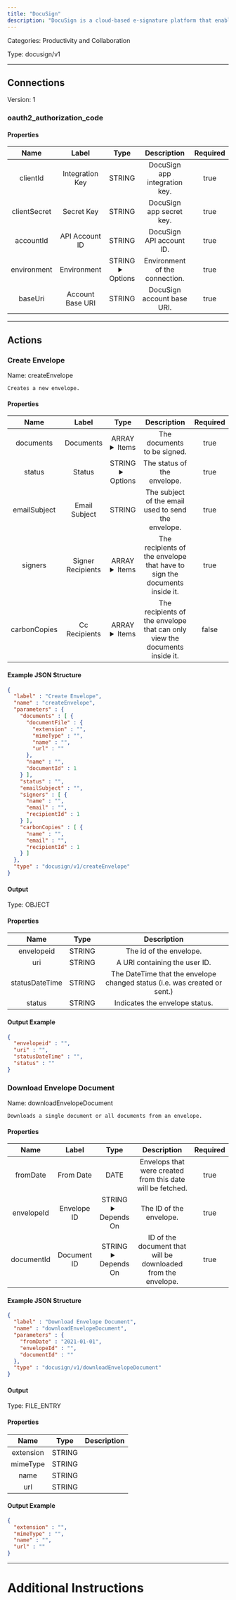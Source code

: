```yaml
---
title: "DocuSign"
description: "DocuSign is a cloud-based e-signature platform that enables secure digital document signing and workflow automation."
---
```



Categories: Productivity and Collaboration


Type: docusign/v1

<hr />




## Connections

Version: 1


### oauth2_authorization_code

#### Properties

|      Name       |      Label     |     Type     |     Description     | Required |
|:---------------:|:--------------:|:------------:|:-------------------:|:--------:|
| clientId | Integration Key | STRING | DocuSign app integration key. | true |
| clientSecret | Secret Key | STRING | DocuSign app secret key. | true |
| accountId | API Account ID | STRING | DocuSign API account ID. | true |
| environment | Environment | STRING <details> <summary> Options </summary> demo, www, eu </details> | Environment of the connection. | true |
| baseUri | Account Base URI | STRING | DocuSign account base URI. | true |





<hr />


## Actions


### Create Envelope
Name: createEnvelope

`Creates a new envelope.`

#### Properties

|      Name       |      Label     |     Type     |     Description     | Required |
|:---------------:|:--------------:|:------------:|:-------------------:|:--------:|
| documents | Documents | ARRAY <details> <summary> Items </summary> [&#123;FILE_ENTRY\(documentFile), STRING\(name), INTEGER\(documentId)&#125;\($document)] </details> | The documents to be signed. | true |
| status | Status | STRING <details> <summary> Options </summary> sent, created </details> | The status of the envelope. | true |
| emailSubject | Email Subject | STRING | The subject of the email used to send the envelope. | true |
| signers | Signer Recipients | ARRAY <details> <summary> Items </summary> [&#123;STRING\(name), STRING\(email), INTEGER\(recipientId)&#125;\($recipient)] </details> | The recipients of the envelope that have to sign the documents inside it. | true |
| carbonCopies | Cc Recipients | ARRAY <details> <summary> Items </summary> [&#123;STRING\(name), STRING\(email), INTEGER\(recipientId)&#125;\($recipient)] </details> | The recipients of the envelope that can only view the documents inside it. | false |

#### Example JSON Structure
```json
{
  "label" : "Create Envelope",
  "name" : "createEnvelope",
  "parameters" : {
    "documents" : [ {
      "documentFile" : {
        "extension" : "",
        "mimeType" : "",
        "name" : "",
        "url" : ""
      },
      "name" : "",
      "documentId" : 1
    } ],
    "status" : "",
    "emailSubject" : "",
    "signers" : [ {
      "name" : "",
      "email" : "",
      "recipientId" : 1
    } ],
    "carbonCopies" : [ {
      "name" : "",
      "email" : "",
      "recipientId" : 1
    } ]
  },
  "type" : "docusign/v1/createEnvelope"
}
```

#### Output



Type: OBJECT


#### Properties

|     Name     |     Type     |     Description     |
|:------------:|:------------:|:-------------------:|
| envelopeid | STRING | The id of the envelope. |
| uri | STRING | A URI containing the user ID. |
| statusDateTime | STRING | The DateTime that the envelope changed status (i.e. was created or sent.) |
| status | STRING | Indicates the envelope status. |




#### Output Example
```json
{
  "envelopeid" : "",
  "uri" : "",
  "statusDateTime" : "",
  "status" : ""
}
```


### Download Envelope Document
Name: downloadEnvelopeDocument

`Downloads a single document or all documents from an envelope.`

#### Properties

|      Name       |      Label     |     Type     |     Description     | Required |
|:---------------:|:--------------:|:------------:|:-------------------:|:--------:|
| fromDate | From Date | DATE | Envelops that were created from this date will be fetched. | true |
| envelopeId | Envelope ID | STRING <details> <summary> Depends On </summary> fromDate </details> | The ID of the envelope. | true |
| documentId | Document ID | STRING <details> <summary> Depends On </summary> envelopeId </details> | ID of the document that will be downloaded from the envelope. | true |

#### Example JSON Structure
```json
{
  "label" : "Download Envelope Document",
  "name" : "downloadEnvelopeDocument",
  "parameters" : {
    "fromDate" : "2021-01-01",
    "envelopeId" : "",
    "documentId" : ""
  },
  "type" : "docusign/v1/downloadEnvelopeDocument"
}
```

#### Output



Type: FILE_ENTRY


#### Properties

|     Name     |     Type     |     Description     |
|:------------:|:------------:|:-------------------:|
| extension | STRING |  |
| mimeType | STRING |  |
| name | STRING |  |
| url | STRING |  |




#### Output Example
```json
{
  "extension" : "",
  "mimeType" : "",
  "name" : "",
  "url" : ""
}
```




<hr />

# Additional Instructions


